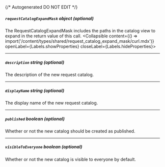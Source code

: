 {/* Autogenerated DO NOT EDIT  */}

##### `requestCatalogExpandMask` _object (optional)_
The RequestCatalogExpandMask includes the paths in the catalog view to expand in the return value of this call.
<Collapsible content={() => import('/content/types/shared/request_catalog_expand_mask/curl.mdx')} openLabel={Labels.showProperties} closeLabel={Labels.hideProperties}>
</Collapsible>

---
##### `description` _string (optional)_
The description of the new request catalog.

---
##### `displayName` _string (optional)_
The display name of the new request catalog.

---
##### `published` _boolean (optional)_
Whether or not the new catalog should be created as published.

---
##### `visibleToEveryone` _boolean (optional)_
Whether or not the new catalog is visible to everyone by default.


